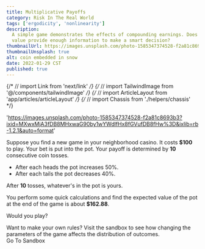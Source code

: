 ```yaml
---
title: Multiplicative Payoffs
category: Risk In The Real World
tags: ['ergodicity', 'nonlinearity']
description:
  A simple game demonstrates the effects of compounding earnings. Does expected
  value provide enough information to make a smart decision?
thumbnailUrl: https://images.unsplash.com/photo-1585347374528-f2a81c8693b3?ixid=MXwxMjA3fDB8MHxwaG90by1wYWdlfHx8fGVufDB8fHw%3D&ixlib=rb-1.2.1&auto=format
thumbnailUnsplash: true
alt: coin embedded in snow
date: 2022-01-29 CST
published: true
---
```


{/* // import Link from 'next/link' */}
{/* // import TailwindImage from '@/components/tailwindImage' */}
{/* // import ArticleLayout from 'app/articles/articleLayout' */}
{/* // import Chassis from './helpers/chassis' */}

  'https://images.unsplash.com/photo-1585347374528-f2a81c8693b3?ixid=MXwxMjA3fDB8MHxwaG90by1wYWdlfHx8fGVufDB8fHw%3D&ixlib=rb-1.2.1&auto=format'

Suppose you find a new game in your neighborhood casino. It costs **$100** to
play. Your bet is put into the pot. Your payoff is determined by **10**
consecutive coin tosses.

- After each heads the pot
  <span className='font-extrabold text-green-700'>increases 50%</span>.
- After each tails the pot
  <span className='font-extrabold text-red-600'>decreases 40%</span>.

After **10** tosses, whatever's in the pot is yours.

<figure>
  <TailwindImage
    className='h-96 w-full'
    src={thumbnailUrl}
    alt={alt}
    width={600}
    height={450}
    priority
    unsplash
  />
</figure>

You perform some quick calculations and find the expected value of the pot at
the end of the game is about **$162.88**.

Would you play?

<Chassis>
  <div className='font-bold text-gray-900'>
    Want to make your own rules? Visit the sandbox to see how changing the
    parameters of the game affects the distribution of outcomes.
  </div>
  <div className='isolate mt-4 flex justify-center'>
    <Link
      href='/sandboxes/multiplicativePayoffs'
      className='inline-flex cursor-pointer items-center justify-center rounded-md border border-transparent bg-blue-100 px-5 py-3 text-base font-medium text-blue-700 no-underline transition-colors duration-75 hover:bg-blue-600 hover:text-white'
    >
      Go To Sandbox
    </Link>
  </div>
</Chassis>
